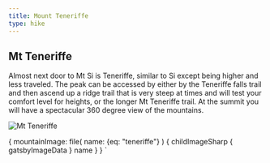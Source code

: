 ```yaml
---
title: Mount Teneriffe
type: hike
---
```



<SEO title="Mt Teneriffe" />

## Mt Teneriffe

<Map title="Mt Teneriffe" mapstyle="mapbox://styles/kevek/cky2bl03a0idf14myft9wh1ao" Lat={47.5021} Lng={-121.7071} zoom={13} pitch={50} bearing={70} />

<ExternalLink url="https://www.wta.org/go-hiking/hikes/mount-teneriffe" text="WTA.org Mount Teneriffe hike guide" />

<AllTrailsMap hike="mount-teneriffe-via-kamikaze-trail" />

Almost next door to Mt Si is Teneriffe, similar to Si except being higher and less traveled.  The peak can be accessed by either by the Teneriffe falls trail and then ascend up a ridge trail that is very steep at times and will test your comfort level for heights, or the longer Mt Teneriffe trail.  At the summit you will have a spectacular 360 degree view of the mountains.

<Image img={props.data} alt="Mt Teneriffe" description="View from top of Teneriffe on a cloudy day" />

  {
    mountainImage: file(
      name: {eq: "teneriffe"}
      ) {
      childImageSharp {
        gatsbyImageData
      }
      name
    }
  }
`